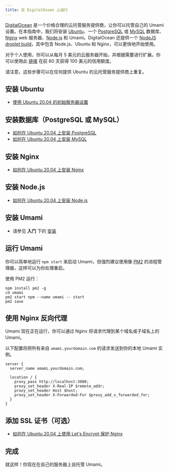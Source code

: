 ```yaml
---
title: 在 DigitalOcean 上运行
---
```


[DigitalOcean](https://m.do.co/c/c9ebc1c0928d) 是一个价格合理的云托管服务提供商，让你可以托管自己的 Umami 设置。在本指南中，我们将安装 [Ubuntu](https://ubuntu.com/)、一个 [PostgreSQL](https://www.postgresql.org/) 或 [MySQL](https://www.mysql.com/) 数据库、[Nginx](https://www.nginx.com/) web 服务器、[Node.js](https://nodejs.org/) 和 Umami。DigitalOcean 还提供一个 [NodeJS droplet build](https://marketplace.digitalocean.com/apps/nodejs)，其中包含 Node.js、Ubuntu 和 Nginx，可以更快地开始使用。

对于个人使用，你可以从每月 5 美元的云服务器开始，并根据需要进行扩展。你可以使用此 [链接](https://m.do.co/c/c9ebc1c0928d) 在前 60 天获得 100 美元的信用额度。

请注意，这些步骤可以在任何提供 Ubuntu 的云托管服务提供商上重复。

## 安装 Ubuntu

- [使用 Ubuntu 20.04 的初始服务器设置](https://www.digitalocean.com/community/tutorials/initial-server-setup-with-ubuntu-20-04)

## 安装数据库（PostgreSQL 或 MySQL）

- [如何在 Ubuntu 20.04 上安装 PostgreSQL](https://www.digitalocean.com/community/tutorials/how-to-install-postgresql-on-ubuntu-20-04-quickstart)
- [如何在 Ubuntu 20.04 上安装 MySQL](https://www.digitalocean.com/community/tutorials/how-to-install-mysql-on-ubuntu-20-04)

## 安装 Nginx

- [如何在 Ubuntu 20.04 上安装 Nginx](https://www.digitalocean.com/community/tutorials/how-to-install-nginx-on-ubuntu-20-04)

## 安装 Node.js

- [如何在 Ubuntu 20.04 上安装 Node.js](https://www.digitalocean.com/community/tutorials/how-to-install-node-js-on-ubuntu-20-04)

## 安装 Umami

- 请参见 **入门** 下的 [安装](/docs/install)

## 运行 Umami

你可以简单地运行 `npm start` 来启动 Umami，但强烈建议使用像 [PM2](https://pm2.keymetrics.io/) 的进程管理器，这样可以为你处理重启。

使用 PM2 运行：

```shell
npm install pm2 -g
cd umami
pm2 start npm --name umami -- start
pm2 save
```

## 使用 Nginx 反向代理

Umami 现在正在运行，你可以通过 Nginx 将请求代理到某个域名或子域名上的 Umami。

以下配置将把所有来自 `umami.yourdomain.com` 的请求发送到你的本地 Umami 实例。

```
server {
  server_name umami.yourdomain.com;

  location / {
    proxy_pass http://localhost:3000;
    proxy_set_header X-Real-IP $remote_addr;
    proxy_set_header Host $host;
    proxy_set_header X-Forwarded-For $proxy_add_x_forwarded_for;
  }
}
```

## 添加 SSL 证书（可选）

- [如何在 Ubuntu 20.04 上使用 Let's Encrypt 保护 Nginx](https://www.digitalocean.com/community/tutorials/how-to-secure-nginx-with-let-s-encrypt-on-ubuntu-20-04)

## 完成

就这样！你现在在自己的服务器上自托管 Umami。